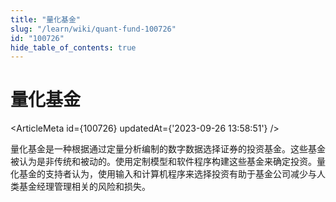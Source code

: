 ```yaml
---
title: "量化基金"
slug: "/learn/wiki/quant-fund-100726"
id: "100726"
hide_table_of_contents: true
---
```



# 量化基金

<ArticleMeta id={100726} updatedAt={'2023-09-26 13:58:51'} />
<div className='border-solid border-b border-t-0 my-4 border-[var(--ifm-color-gray-300)]' />

量化基金是一种根据通过定量分析编制的数字数据选择证券的投资基金。这些基金被认为是非传统和被动的。使用定制模型和软件程序构建这些基金来确定投资。量化基金的支持者认为，使用输入和计算机程序来选择投资有助于基金公司减少与人类基金经理管理相关的风险和损失。
